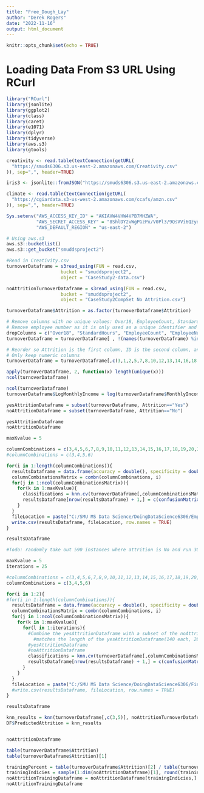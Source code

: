 ---
title: "Free_Dough_Lay"
author: "Derek Rogers"
date: "2022-11-16"
output: html_document
---

```{r setup, include=FALSE}
knitr::opts_chunk$set(echo = TRUE)
```

# Loading Data From S3 URL Using RCurl
```{r}
library("RCurl") 
library(jsonlite)
library(ggplot2)
library(class)
library(caret)
library(e1071)
library(dplyr)
library(tidyverse)
library(aws.s3)
library(gtools)

creativity <- read.table(textConnection(getURL(
  "https://smuds6306.s3.us-east-2.amazonaws.com/Creativity.csv"
)), sep=",", header=TRUE)

iris3 <- jsonlite::fromJSON("https://smuds6306.s3.us-east-2.amazonaws.com/iris.json")

climate <- read.table(textConnection(getURL(
  "https://cgiardata.s3-us-west-2.amazonaws.com/ccafs/amzn.csv"
)), sep=",", header=TRUE)
```
           
```{r}
Sys.setenv("AWS_ACCESS_KEY_ID" = "AKIAVW4VHW4VPB7MHZWA",
           "AWS_SECRET_ACCESS_KEY" = "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",
           "AWS_DEFAULT_REGION" = "us-east-2")
```

```{r}
# Using aws.s3
aws.s3::bucketlist()
aws.s3::get_bucket("smuddsproject2")

#Read in Creativity.csv
turnoverDataframe = s3read_using(FUN = read.csv,
                    bucket = "smuddsproject2",
                    object = "CaseStudy2-data.csv")

noAttritionTurnoverDataframe = s3read_using(FUN = read.csv,
                    bucket = "smuddsproject2",
                    object = "CaseStudy2CompSet No Attrition.csv")

turnoverDataframe$Attrition = as.factor(turnoverDataframe$Attrition)
```

```{r}
# Remove columns with no unique values: Over18, EmployeeCount, StandardHours
# Remove employee number as it is only used as a unique identifier and not useful for attrition analysis
dropColumns = c("Over18", "StandardHours", "EmployeeCount", "EmployeeNumber")
turnoverDataframe = turnoverDataframe[ , !(names(turnoverDataframe) %in% dropColumns)]
```

```{r}
# Reorder so Attrition is the first column, ID is the second column, and Age is the 3rd column
# Only keep numeric columns
turnoverDataframe = turnoverDataframe[,c(3,1,2,5,7,8,10,12,13,14,16,18,19,20,22,23,24,25,26,27,28,29,30,31,32)]

apply(turnoverDataframe, 2, function(x) length(unique(x)))
ncol(turnoverDataframe)
```

```{r}
ncol(turnoverDataframe)
turnoverDataframe$LogMonthlyIncome = log(turnoverDataframe$MonthlyIncome)

yesAttritionDataframe = subset(turnoverDataframe, Attrition=="Yes")
noAttritionDataframe = subset(turnoverDataframe, Attrition=="No")

yesAttritionDataframe
noAttritionDataframe
```

```{r}
maxKvalue = 5

columnCombinations = c(3,4,5,6,7,8,9,10,11,12,13,14,15,16,17,18,19,20,21,22,23,24,25,26)
#columnCombinations = c(3,4,5,6)

for(i in 1:length(columnCombinations)){
  resultsDataframe = data.frame(accuracy = double(), specificity = double(), kValue = integer(), combination = character())
  columnCombinationsMatrix = combn(columnCombinations, i)
  for(j in 1:ncol(columnCombinationsMatrix)){
    for(k in 1:maxKvalue){
      classifications = knn.cv(turnoverDataframe[,columnCombinationsMatrix[,j]], turnoverDataframe$Attrition, k=k, prob = TRUE)
      resultsDataframe[nrow(resultsDataframe) + 1,] = c(confusionMatrix(table(classifications, turnoverDataframe$Attrition))$overall[1], confusionMatrix(table(classifications, turnoverDataframe$Attrition))$byClass[2], k, paste(columnCombinationsMatrix[,j], collapse = " "))
    }
  }
  fileLocation = paste("C:/SMU MS Data Science/DoingDataScience6306/EmployeeAttrition/KnnResults/Results", i, ".csv", sep="")
  write.csv(resultsDataframe, fileLocation, row.names = TRUE)
}

resultsDataframe
```

```{r}
#Todo: randomly take out 590 instances where attrition is No and run 30 iterations of random seeds for each model.

maxKvalue = 5
iterations = 25

#columnCombinations = c(3,4,5,6,7,8,9,10,11,12,13,14,15,16,17,18,19,20,21,22,23,24,25,26)
columnCombinations = c(3,4,5,6)

for(i in 1:2){
#for(i in 1:length(columnCombinations)){
  resultsDataframe = data.frame(accuracy = double(), specificity = double(), kValue = integer(), combination = character())
  columnCombinationsMatrix = combn(columnCombinations, i)
  for(j in 1:ncol(columnCombinationsMatrix)){
    for(k in 1:maxKvalue){
      for(l in 1:iterations){
        #Combine the yesAttritionDataframe with a subset of the noAttritionDataframe so that the length of the noAttritionDataframe 
          #matches the length of the yesAttritionDataframe(140 each, 280 in total)
        #yesAttritionDataframe
        #noAttritionDataframe
        classifications = knn.cv(turnoverDataframe[,columnCombinationsMatrix[,j]], turnoverDataframe$Attrition, k=k, prob = TRUE)
        resultsDataframe[nrow(resultsDataframe) + 1,] = c(confusionMatrix(table(classifications, turnoverDataframe$Attrition))$overall[1], confusionMatrix(table(classifications, turnoverDataframe$Attrition))$byClass[2], k, paste(columnCombinationsMatrix[,j], collapse = " "))
      }
    }
  }
  fileLocation = paste("C:/SMU MS Data Science/DoingDataScience6306/FinalProject/KnnResults/Combinations2/Results", i, ".csv", sep="")
  #write.csv(resultsDataframe, fileLocation, row.names = TRUE)
}

resultsDataframe
```

```{r}
knn_results = knn(turnoverDataframe[,c(3,5)], noAttritionTurnoverDataframe[,c(2,6)], turnoverDataframe$Attrition, k=3)
DF$PredictedAttrition = knn_results
```

```{r}

```



```{r}
noAttritionDataframe
```

```{r}
table(turnoverDataframe$Attrition)
table(turnoverDataframe$Attrition)[1]
```

```{r}
trainingPercent = table(turnoverDataframe$Attrition)[2] / table(turnoverDataframe$Attrition)[1]
trainingIndicies = sample(1:dim(noAttritionDataframe)[1], round(trainingPercent * dim(noAttritionDataframe)[1]))
noAttritionTrainingDataframe = noAttritionDataframe[trainingIndicies,]
noAttritionTrainingDataframe
```

```{r}

```

```{r}

```

```{r}

```

```{r}

```